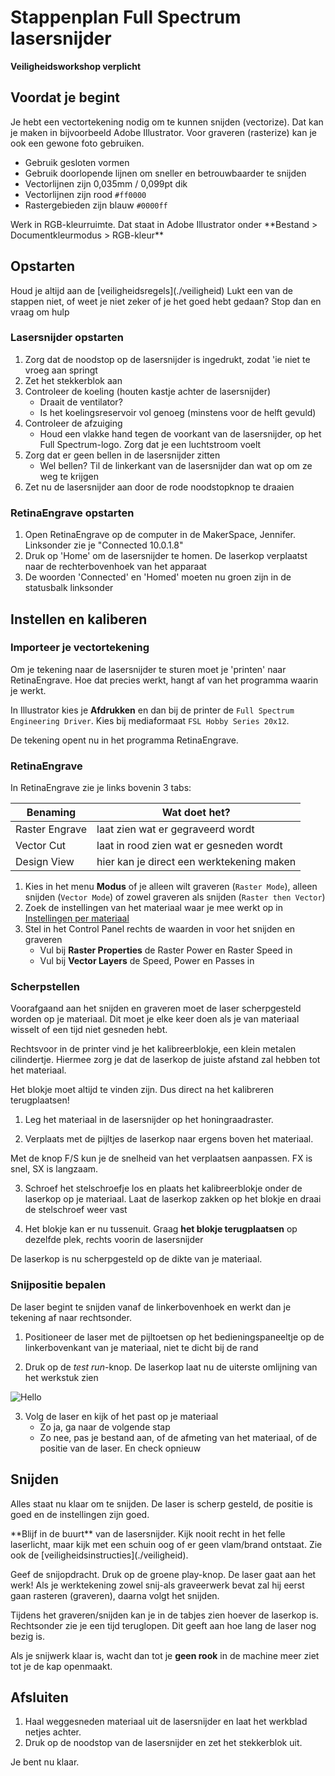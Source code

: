 
# Stappenplan Full Spectrum lasersnijder

<Callout type="warning">**Veiligheidsworkshop verplicht**</Callout>

## Voordat je begint

Je hebt een vectortekening nodig om te kunnen snijden (vectorize). Dat kan je maken in bijvoorbeeld Adobe Illustrator. Voor graveren (rasterize) kan je ook een gewone foto gebruiken.

- Gebruik gesloten vormen
- Gebruik doorlopende lijnen om sneller en betrouwbaarder te snijden
- Vectorlijnen zijn 0,035mm / 0,099pt dik
- Vectorlijnen zijn rood `#ff0000`
- Rastergebieden zijn blauw `#0000ff`

<Callout type="info">
  Werk in RGB-kleurruimte. Dat staat in Adobe Illustrator onder **Bestand >
  Documentkleurmodus > RGB-kleur**
</Callout>


## Opstarten

<Callout type="error" emoji="🚨">
  Houd je altijd aan de [veiligheidsregels](./veiligheid)
</Callout>

<Callout type="warning">
  Lukt een van de stappen niet, of weet je niet zeker of je het goed hebt
  gedaan? Stop dan en vraag om hulp
</Callout>

### Lasersnijder opstarten

1. Zorg dat de noodstop op de lasersnijder is ingedrukt, zodat 'ie niet te vroeg aan springt
2. Zet het stekkerblok aan
3. Controleer de koeling (houten kastje achter de lasersnijder)
   - Draait de ventilator?
   - Is het koelingsreservoir vol genoeg (minstens voor de helft gevuld)
4. Controleer de afzuiging
   - Houd een vlakke hand tegen de voorkant van de lasersnijder, op het Full Spectrum-logo. Zorg dat je een luchtstroom voelt
5. Zorg dat er geen bellen in de lasersnijder zitten
   - Wel bellen? Til de linkerkant van de lasersnijder dan wat op om ze weg te krijgen
6. Zet nu de lasersnijder aan door de rode noodstopknop te draaien

### RetinaEngrave opstarten

1. Open RetinaEngrave op de computer in de MakerSpace, Jennifer. Linksonder zie je "Connected 10.0.1.8"
2. Druk op 'Home' om de lasersnijder te homen. De laserkop verplaatst naar de rechterbovenhoek van het apparaat
3. De woorden 'Connected' en 'Homed' moeten nu groen zijn in de statusbalk linksonder

## Instellen en kaliberen

### Importeer je vectortekening

Om je tekening naar de lasersnijder te sturen moet je 'printen' naar RetinaEngrave. Hoe dat precies werkt, hangt af van het programma waarin je werkt.

In Illustrator kies je **Afdrukken** en dan bij de printer de `Full Spectrum Engineering Driver`. Kies bij mediaformaat `FSL Hobby Series 20x12`.

De tekening opent nu in het programma RetinaEngrave.

### RetinaEngrave

In RetinaEngrave zie je links bovenin 3 tabs:

| Benaming       | Wat doet het?                             |
| -------------- | ----------------------------------------- |
| Raster Engrave | laat zien wat er gegraveerd wordt         |
| Vector Cut     | laat in rood zien wat er gesneden wordt   |
| Design View    | hier kan je direct een werktekening maken |

1. Kies in het menu **Modus** of je alleen wilt graveren (`Raster Mode`), alleen snijden (`Vector Mode`) of zowel graveren als snijden (`Raster then Vector`)
2. Zoek de instellingen van het materiaal waar je mee werkt op in [Instellingen per materiaal](./materiaallijst)
3. Stel in het Control Panel rechts de waarden in voor het snijden en graveren
   - Vul bij **Raster Properties** de Raster Power en Raster Speed in
   - Vul bij **Vector Layers** de Speed, Power en Passes in

### Scherpstellen

Voorafgaand aan het snijden en graveren moet de laser scherpgesteld worden op je materiaal. Dit moet je elke keer doen als je van materiaal wisselt of een tijd niet gesneden hebt.

Rechtsvoor in de printer vind je het kalibreerblokje, een klein metalen cilindertje. Hiermee zorg je dat de laserkop de juiste afstand zal hebben tot het materiaal.

<Callout type="warning">
  Het blokje moet altijd te vinden zijn. Dus direct na het kalibreren
  terugplaatsen!
</Callout>

1. Leg het materiaal in de lasersnijder op het honingraadraster.

2. Verplaats met de pijltjes de laserkop naar ergens boven het materiaal.

<Callout type="info">
  Met de knop F/S kun je de snelheid van het verplaatsen aanpassen. FX is snel,
  SX is langzaam.
</Callout>

3. Schroef het stelschroefje los en plaats het kalibreerblokje onder de laserkop op je materiaal. Laat de laserkop zakken op het blokje en draai de stelschroef weer vast

4. Het blokje kan er nu tussenuit. Graag **het blokje terugplaatsen** op dezelfde plek, rechts voorin de lasersnijder

De laserkop is nu scherpgesteld op de dikte van je materiaal.

### Snijpositie bepalen

De laser begint te snijden vanaf de linkerbovenhoek en werkt dan je tekening af naar rechtsonder.

1. Positioneer de laser met de pijltoetsen op het bedieningspaneeltje op de linkerbovenkant van je materiaal, niet te dicht bij de rand

2. Druk op de *test run*-knop. De laserkop laat nu de uiterste omlijning van het werkstuk zien

<Image src="/assets/lasersnijder/testrun-button.png" alt="Hello" width={40} height={40} />

3. Volg de laser en kijk of het past op je materiaal
	- Zo ja, ga naar de volgende stap
	- Zo nee, pas je bestand aan, of de afmeting van het materiaal, of de positie van de laser. En check opnieuw

## Snijden

Alles staat nu klaar om te snijden. De laser is scherp gesteld, de positie is goed en de instellingen zijn goed.

<Callout type="error" emoji="🔥">
	**Blijf in de buurt** van de lasersnijder. Kijk nooit recht in het felle laserlicht, maar kijk met een schuin oog of er geen vlam/brand ontstaat. Zie ook de [veiligheidsinstructies](./veiligheid).
</Callout>

Geef de snijopdracht. Druk op de groene play-knop. De laser gaat aan het werk! Als je werktekening zowel snij-als graveerwerk bevat zal hij eerst gaan rasteren (graveren), daarna volgt het snijden.

Tijdens het graveren/snijden kan je in de tabjes zien hoever de laserkop is. Rechtsonder zie je een tijd teruglopen. Dit geeft aan hoe lang de laser nog bezig is.

Als je snijwerk klaar is, wacht dan tot je **geen rook** in de machine meer ziet tot je de kap openmaakt.

## Afsluiten

1. Haal weggesneden materiaal uit de lasersnijder en laat het werkblad netjes achter.
2. Druk op de noodstop van de lasersnijder en zet het stekkerblok uit.

Je bent nu klaar.
